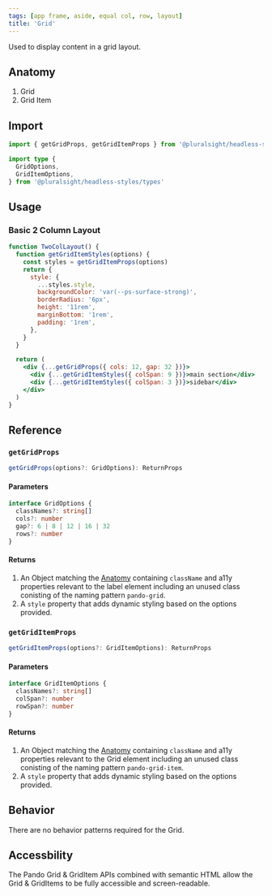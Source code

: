 ```yaml
---
tags: [app frame, aside, equal col, row, layout]
title: 'Grid'
---
```



<p className="size-xxl">Used to display content in a grid layout.</p>

<DocsLinkBar
  github="https://github.com/pluralsight/pando/tree/main/packages/headless-styles/src/components/Grid"
  figma="https://www.figma.com/file/ZmH4XsZS5WnKeo28ylM5x1/Pando-UI-kit-(Web)?node-id=1214%3A50560&t=YLA3FBYLefNvfeuf-0"
/>

## Anatomy

1. Grid
2. Grid Item

## Import

```javascript
import { getGridProps, getGridItemProps } from '@pluralsight/headless-styles'
```

```typescript
import type {
  GridOptions,
  GridItemOptions,
} from '@pluralsight/headless-styles/types'
```

## Usage

### Basic 2 Column Layout

```jsx live
function TwoColLayout() {
  function getGridItemStyles(options) {
    const styles = getGridItemProps(options)
    return {
      style: {
        ...styles.style,
        backgroundColor: 'var(--ps-surface-strong)',
        borderRadius: '6px',
        height: '11rem',
        marginBottom: '1rem',
        padding: '1rem',
      },
    }
  }

  return (
    <div {...getGridProps({ cols: 12, gap: 32 })}>
      <div {...getGridItemStyles({ colSpan: 9 })}>main section</div>
      <div {...getGridItemStyles({ colSpan: 3 })}>sidebar</div>
    </div>
  )
}
```

## Reference

### `getGridProps`

```typescript
getGridProps(options?: GridOptions): ReturnProps
```

#### Parameters

```typescript
interface GridOptions {
  classNames?: string[]
  cols?: number
  gap?: 6 | 8 | 12 | 16 | 32
  rows?: number
}
```

#### Returns

1. An Object matching the [Anatomy](#anatomy) containing `className` and a11y properties relevant to the label element including an unused class conisting of the naming pattern `pando-grid`.
2. A `style` property that adds dynamic styling based on the options provided.

### `getGridItemProps`

```typescript
getGridItemProps(options?: GridItemOptions): ReturnProps
```

#### Parameters

```typescript
interface GridItemOptions {
  classNames?: string[]
  colSpan?: number
  rowSpan?: number
}
```

#### Returns

1. An Object matching the [Anatomy](#anatomy) containing `className` and a11y properties relevant to the Grid element including an unused class conisting of the naming pattern `pando-grid-item`.
2. A `style` property that adds dynamic styling based on the options provided.

## Behavior

There are no behavior patterns required for the Grid.

## Accessbility

The Pando Grid & GridItem APIs combined with semantic HTML allow the Grid & GridItems to be fully accessible and screen-readable.
